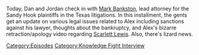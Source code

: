 {{DEFAULTSORT:
    #_EPISODE_0803:Mark Bankston, Tapestry King
}}{{Episode
    | title           = Mark Bankston, Tapestry King
    | caption         = Listen to this episode on [https://knowledgefight.libsyn.com/803-mark-bankston-tapestry-king Libsyn] [https://open.spotify.com/episode/4EpGHTUe4YmMgKuhcYECp4 Spotify]
    | episodeNumber   = 803
    | length          = 01:25:42
    | airDate         = May 3, 2023
    | episodeType     = [[:Category:Knowledge Fight Interview|Knowledge Fight Interview]]
    | appearance      = [[Mark Bankston]]
    | previousEpisode = [[802: Chatting with Sian Norris]]
    | nextEpisode     = [[804: May 3-4, 2023]]
}}

{{Stub}}

Today, Dan and Jordan check in with [[Mark Bankston]], lead attorney for the Sandy Hook plaintiffs in the Texas litigations. In this installment, the gents get an update on various legal issues related to Alex including sanctions against his lawyer, thoughts about the bankruptcy, and Alex's bizarre retraction/apology video regarding [[Scarlett Lewis]].  Also, there's lizard news.

[[Category:Episodes]]
[[Category:Knowledge Fight Interview]]

